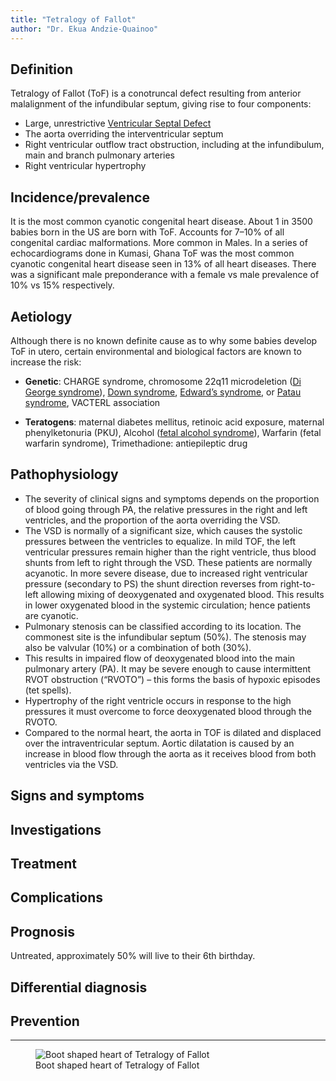 ```yaml
---
title: "Tetralogy of Fallot"
author: "Dr. Ekua Andzie-Quainoo"
---
```


## Definition

Tetralogy of Fallot (ToF) is a conotruncal defect resulting from anterior malalignment of the
infundibular septum, giving rise to four components:

- Large, unrestrictive [Ventricular Septal Defect](cvs-vsd.qmd)
- The aorta overriding the interventricular septum
- Right ventricular outflow tract obstruction, including at the infundibulum, main and branch pulmonary arteries
- Right ventricular hypertrophy

## Incidence/prevalence

It is the most common cyanotic congenital heart disease. About 1 in 3500 babies born in the US are
born with ToF. Accounts for 7–10% of all congenital cardiac malformations. More common in Males. In
a series of echocardiograms done in Kumasi, Ghana ToF was the most common cyanotic congenital heart
disease seen in 13% of all heart diseases. There was a significant male preponderance with a female
vs male prevalence of 10% vs 15% respectively.

## Aetiology

Although there is no known definite cause as to why some babies develop ToF in utero, certain
environmental and biological factors are known to increase the risk:

-   **Genetic**: CHARGE syndrome, chromosome 22q11 microdeletion ([Di George syndrome](synd-digeorge.qmd)), [Down syndrome](), [Edward's syndrome](synd-edwards.qmd), or [Patau syndrome](synd-patau.qmd), VACTERL association

- **Teratogens**: maternal diabetes mellitus, retinoic acid exposure, maternal phenylketonuria (PKU), Alcohol ([fetal alcohol syndrome](synd-fetal-alcohol.qmd)), Warfarin (fetal warfarin syndrome), Trimethadione: antiepileptic drug

## Pathophysiology

- The severity of clinical signs and symptoms depends on the proportion of blood going through PA, the relative pressures in the right and left ventricles, and the proportion of the aorta overriding the VSD.
- The VSD is normally of a significant size, which causes the systolic pressures between the ventricles to equalize. In mild TOF, the left ventricular pressures remain higher than the right ventricle, thus blood shunts from left to right through the VSD. These patients are normally acyanotic. In more severe disease, due to increased right ventricular pressure (secondary to PS) the shunt direction reverses from right-to-left allowing mixing of deoxygenated and oxygenated blood. This results in lower oxygenated blood in the systemic circulation; hence patients are cyanotic.
- Pulmonary stenosis can be classified according to its location. The commonest site is the infundibular septum (50%). The stenosis may also be valvular (10%) or a combination of both (30%).
- This results in impaired flow of deoxygenated blood into the main pulmonary artery (PA). It may be severe enough to cause intermittent RVOT obstruction (“RVOTO”) – this forms the basis of hypoxic episodes (tet spells).
- Hypertrophy of the right ventricle occurs in response to the high pressures it must overcome to force deoxygenated blood through the RVOTO.
- Compared to the normal heart, the aorta in TOF is dilated and displaced over the intraventricular septum. Aortic dilatation is caused by an increase in blood flow through the aorta as it receives blood from both ventricles via the VSD.


## Signs and symptoms

## Investigations

## Treatment

## Complications

## Prognosis

Untreated, approximately 50% will live to their 6th birthday.

## Differential diagnosis

## Prevention

----------------------------------------------------------------------------------------------------

![Boot shaped heart of Tetralogy of Fallot](images/cvs-Tof.jpg){#fig-ToF fig-align="center"}

